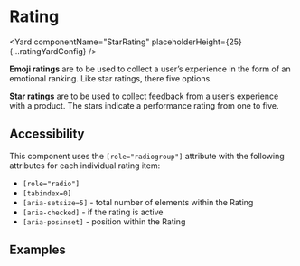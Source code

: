 <!--
Copyright (c) 2018-2019 Uber Technologies, Inc.

This source code is licensed under the MIT license found in the
LICENSE file in the root directory of this source tree.
-->





# Rating

<Yard componentName="StarRating" placeholderHeight={25} {...ratingYardConfig} />

**Emoji ratings** are to be used to collect a user’s experience in the form of an emotional ranking.
Like star ratings, there five options.

**Star ratings** are to be used to collect feedback from a user’s experience with a product. The
stars indicate a performance rating from one to five.

## Accessibility

This component uses the `[role="radiogroup"]` attribute with the following attributes for each individual rating item:

- `[role="radio"]`
- `[tabindex=0]`
- `[aria-setsize=5]` - total number of elements within the Rating
- `[aria-checked]` - if the rating is active
- `[aria-posinset]` - position within the Rating

## Examples

<Example title="Rating with stars" path="rating/star.js">
  <Star />
</Example>

<Example title="Rating with emoticons" path="rating/emoticon.js">
  <Emoticon />
</Example>

<Exports
  component={RatingExports}
  title="Rating exports"
  path="baseui/rating"
/>
